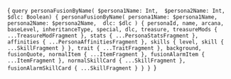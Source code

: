 

<CodeBlock language="jsx" title="QUERY" showLineNumbers>{
`query personaFusionByName(
  $persona1Name: Int, 
  $persona2Name: Int, 
  $dlc: Boolean) {
  personaFusionByName(
    persona1Name: $persona1Name, 
    persona2Name: $persona2Name, 
    dlc: $dlc
  ) {
    personaId,
    name,
    arcana,
    baseLevel,
    inheritanceType,
    special,
    dlc,
    treasure,
    treasureMods {
      ...TreasureModFragment
    },
    stats {
      ...PersonaStatsFragment
    },
    affinities {
      ...PersonaAffinitiesFragment
    },
    skills {
      level,
      skill {
        ...SkillFragment
      }
    },
    trait {
      ...TraitFragment
    },
    background,
    fusionQuote,
    normalItem {
      ...ItemFragment
    },
    fusionAlarmItem {
      ...ItemFragment
    },
    normalSkillCard {
      ...SkillFragment
    },
    fusionAlarmSkillCard {
      ...SkillFragment
    }
  }
}
`}</CodeBlock>